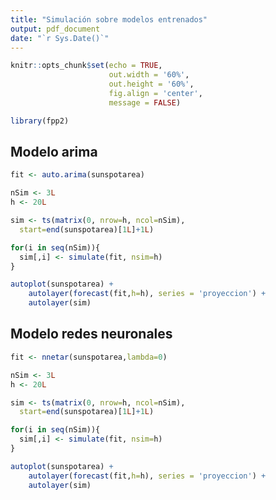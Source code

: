 ```yaml
---
title: "Simulación sobre modelos entrenados"
output: pdf_document
date: "`r Sys.Date()`"
---
```


```r
knitr::opts_chunk$set(echo = TRUE,
                      out.width = '60%',
                      out.height = '60%',
                      fig.align = 'center',
                      message = FALSE)
```

<!-- LIBRERIAS -->
```r
library(fpp2)
```


## Modelo arima

```r
fit <- auto.arima(sunspotarea)

nSim <- 3L
h <- 20L

sim <- ts(matrix(0, nrow=h, ncol=nSim),
  start=end(sunspotarea)[1L]+1L)

for(i in seq(nSim)){
  sim[,i] <- simulate(fit, nsim=h)
}

autoplot(sunspotarea) + 
    autolayer(forecast(fit,h=h), series = 'proyeccion') +
    autolayer(sim)

```


\newpage
## Modelo redes neuronales

```r
fit <- nnetar(sunspotarea,lambda=0)

nSim <- 3L
h <- 20L

sim <- ts(matrix(0, nrow=h, ncol=nSim),
  start=end(sunspotarea)[1L]+1L)

for(i in seq(nSim)){
  sim[,i] <- simulate(fit, nsim=h)
}

autoplot(sunspotarea) + 
    autolayer(forecast(fit,h=h), series = 'proyeccion') +
    autolayer(sim)

```
